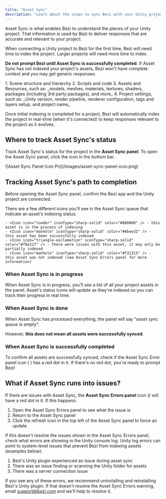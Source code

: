 ```yaml
---
title: "Asset Sync"
description: "Learn about the steps to sync Bezi with your Unity project to get customized AI assistance"
---
```


Asset Sync is what enables Bezi to understand the pieces of your Unity project. That information is used by Bezi to deliver responses that are accurate and relevant to your project.

When connecting a Unity project to Bezi for the first time, Bezi will need time to index the project. Larger projects will need more time to index.

**Do not prompt Bezi until Asset Sync is successfully completed**. If Asset Sync has not indexed your project's assets, Bezi won't have complete context and you may get generic responses.

<Accordion title="What parts of a project can Bezi index? ">
  1. Scene structure and hierarchy
  2. Scripts and code
  3. Assets and Resources, such as: _models, meshes, materials, textures, shaders, packages (including 3rd party packages), and more_
  4. Project settings, such as: _Unity version, render pipeline, renderer configuration, tags and layers setup, and project name_
</Accordion>

Once initial indexing is completed for a project, Bezi will automatically index the project in real-time (when it's connected) to keep responses relevant to the project as it evolves.

## Where to track Asset Sync's status

Track Asset Sync's status for the project in the **Asset Sync panel**. To open the Asset Sync panel, click the <Icon icon="pancakes" iconType="sharp-solid" color="#020202" /> icon in the bottom bar.

<Frame>
  ![Asset Sync Panel Icon Pn](/images/asset-sync-panel-icon.png)
</Frame>

## Tracking Asset Sync's path to completion

Before opening the Asset Sync panel, confirm the Bezi app and the Unity project are connected.

<AccordionGroup>
  <Accordion title="Understanding the Asset Sync icons">
    There are a few different icons you'll see in the Asset Sync queue that indicate an asset's indexing status.

    - <Icon icon="loader" iconType="sharp-solid" color="#080808" /> - this asset is in the process of indexing
    - <Icon icon="manhole" iconType="sharp-solid" color="#4bee32" /> - this asset has been successfully indexed
    - <Icon icon="triangle-exclamation" iconType="sharp-solid" color="#f6e127" /> - there were issues with this asset, it may only be partially indexed
    - <Icon icon="manhole" iconType="sharp-solid" color="#f31313" /> - this asset was not indexed (see Asset Sync Errors panel for more information)
  </Accordion>
</AccordionGroup>

### When Asset Sync is in progress

When Asset Sync is in progress, you’ll see a list of all your project assets in the panel. Asset's status icons will update as they're indexed so you can track their progress in real time.

### When Asset Sync is done

When Asset Sync has processed everything, the panel will say “_asset sync queue is empty_”.

However, **this does not mean all assets were successfully synced**.

### When Asset Sync is successfully completed

To confirm all assets are successfully synced, check if the Asset Sync Error panel icon ( <Icon icon="bug" iconType="sharp-solid" color="#050404" /> ) has a red dot in it. If there's no red dot, you're ready to prompt Bezi\!

## What if Asset Sync runs into issues?

If there are issues with Asset Sync, the **Asset Sync Errors panel** icon (<Icon icon="bug" iconType="sharp-solid" color="#030303" />) will have a red dot in it. If this happens:

1. Open the Asset Sync Errors panel to see what the issue is
2. Return to the Asset Sync panel
3. Click the refresh icon in the top left of the Asset Sync panel to force an update

If this doesn't resolve the issues shown in the Asset Sync Errors panel, check what errors are showing in the Unity console log. Unity log errors can point to system-level issues that prevent Bezi from indexing assets (examples below).

1. Bezi's Unity plugin experienced an issue during asset sync
2. There was an issue finding or scanning the Unity folder for assets
3. There was a server connection issue

If you see any of these errors, we recommend uninstalling and reinstalling Bezi's Unity plugin. If that doesn't resolve the Asset Sync Errors warning, email [support@bezi.com](mailto:support@bezi.com) and we'll help to resolve it.